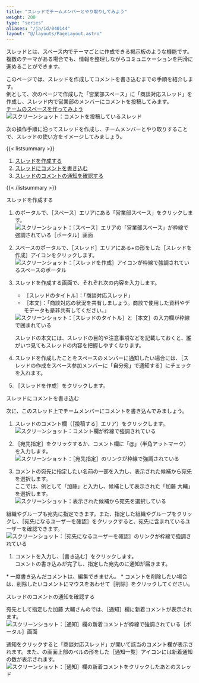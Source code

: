 ```yaml
---
title: "スレッドでチームメンバーとやり取りしてみよう"
weight: 200
type: "series"
aliases: "/ja/id/040144"
layout: "@/layouts/PageLayout.astro"
---
```



スレッドとは、スペース内でテーマごとに作成できる掲示板のような機能です。複数のテーマがある場合でも、情報を整理しながらコミュニケーションを円滑に進めることができます。

このページでは、スレッドを作成してコメントを書き込むまでの手順を紹介します。  
例として、次のページで作成した「営業部スペース」に「商談対応スレッド」を作成し、スレッド内で営業部のメンバーにコメントを投稿してみます。  
[チームのスペースを作ってみよう](/k/ja/id/040143.html)  
<Img src="/k/img-ja/add_thread_commnent_img09.png" alt="スクリーンショット：コメントを投稿しているスレッド" />

次の操作手順に沿ってスレッドを作成し、チームメンバーとやり取りすることで、スレッドの使い方をイメージしてみましょう。

{{< listsummary >}}

1. [スレッドを作成する](#space_create_add_thread_comment_10)
1. [スレッドにコメントを書き込む](#space_create_add_thread_comment_20)
1. [スレッドのコメントの通知を確認する](#space_create_add_thread_comment_30)

{{< /listsummary >}}

<Heading level={2} id="space_create_add_thread_comment_10">スレッドを作成する</Heading>

1. <Kintone />のポータルで、［スペース］エリアにある「営業部スペース」をクリックします。
   <Img src="/k/img-ja/add_thread_commnent_img01.png" alt="スクリーンショット：［スペース］エリアの「営業部スペース」が枠線で強調されている［ポータル］画面" />

1. スペースのポータルで、［スレッド］エリアにある+の形をした［スレッドを作成］アイコンをクリックします。
   <Img src="/k/img-ja/add_thread_commnent_img02.png" alt="スクリーンショット：［スレッドを作成］アイコンが枠線で強調されているスペースのポータル" />

1. スレッドを作成する画面で、それぞれ次の内容を入力します。
   * ［スレッドのタイトル］：「商談対応スレッド」
   * ［本文］：「商談対応の状況を共有しましょう。商談で使用した資料やデモデータも是非共有してください。」

   <Img src="/k/img-ja/add_thread_commnent_img03.png" alt="スクリーンショット：［スレッドのタイトル］と［本文］の入力欄が枠線で囲まれている" />

   <Hint>スレッドの本文には、スレッドの目的や注意事項などを記載しておくと、誰がいつ見てもスレッドの内容を把握しやすくなります。</Hint>

1. スレッドを作成したことをスペースのメンバーに通知したい場合には、［スレッドの作成をスペース参加メンバーに「自分宛」で通知する］にチェックを入れます。

1. ［スレッドを作成］をクリックします。

<Heading level={2} id="space_create_add_thread_comment_20">スレッドにコメントを書き込む</Heading>

次に、このスレッド上でチームメンバーにコメントを書き込んでみましょう。

1. スレッドのコメント欄（［投稿する］エリア）をクリックします。
   <Img src="/k/img-ja/add_thread_commnent_img04.png" alt="スクリーンショット：コメント欄が枠線で強調されている" />

1. ［宛先指定］をクリックするか、コメント欄に「@」（半角アットマーク）を入力します。
   <Img src="/k/img-ja/add_thread_commnent_img05.png" alt="スクリーンショット：［宛先指定］のリンクが枠線で強調されている" />

1. コメントの宛先に指定したい名前の一部を入力し、表示された候補から宛先を選択します。  
  ここでは、例として「加藤」と入力し、候補として表示された「加藤 大輔」を選択します。
   <Img src="/k/img-ja/add_thread_commnent_img06.png" alt="スクリーンショット：表示された候補から宛先を選択している" />

   <Note>
  組織やグループも宛先に指定できます。また、指定した組織やグループをクリックし、［宛先になるユーザーを確認］をクリックすると、宛先に含まれているユーザーを確認できます。  
     <Img src="/k/img-ja/comment_address_img05_1.png" alt="スクリーンショット：［宛先になるユーザーを確認］のリンクが枠線で強調されている" />
</Note>

1. コメントを入力し、［書き込む］をクリックします。  
  コメントの書き込みが完了し、指定した宛先の<Kintone />に通知が届きます。

<Note>
  * 一度書き込んだコメントは、編集できません。
  * コメントを削除したい場合は、削除したいコメントにマウスをあわせて［削除］をクリックしてください。
</Note>

<Heading level={2} id="space_create_add_thread_comment_30">スレッドのコメントの通知を確認する</Heading>

宛先として指定した加藤 大輔さんの<Kintone />では、［通知］欄に新着コメントが表示されます。  
<Img src="/k/img-ja/add_thread_commnent_img07.png" alt="スクリーンショット：［通知］欄の新着コメントが枠線で強調されている［ポータル］画面" />

通知をクリックすると「商談対応スレッド」が開いて該当のコメント欄が表示されます。また、<Kintone />の画面上部のベルの形をした［通知一覧］アイコンには新着通知の数が表示されます。
<Img src="/k/img-ja/add_thread_commnent_img08.png" alt="スクリーンショット：［通知］欄の新着コメントをクリックしたあとのスレッド" />
